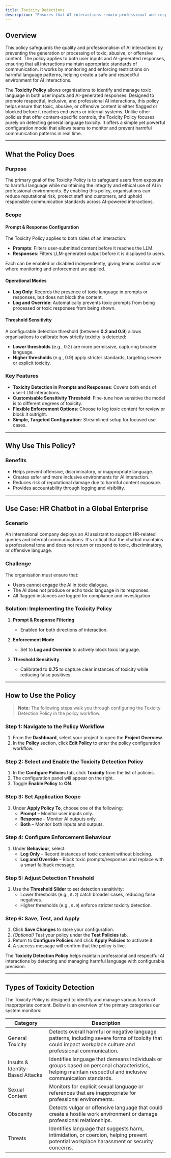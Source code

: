 ```yaml
---
title: Toxicity Detections
description: "Ensures that AI interactions remain professional and respectful, preventing the spread of harmful or inappropriate content."
---
```


## Overview

This policy safeguards the quality and professionalism of AI interactions by preventing the generation or processing of toxic, abusive, or offensive content. The policy applies to both user inputs and AI-generated responses, ensuring that all interactions maintain appropriate standards of communication. It works by monitoring and enforcing restrictions on harmful language patterns, helping create a safe and respectful environment for AI interactions.

The **Toxicity Policy** allows organisations to identify and manage toxic language in both user inputs and AI-generated responses. Designed to promote respectful, inclusive, and professional AI interactions, this policy helps ensure that toxic, abusive, or offensive content is either flagged or blocked before it reaches end users or internal systems.
Unlike other policies that offer content-specific controls, the Toxicity Policy focuses purely on detecting general language toxicity. It offers a simple yet powerful configuration model that allows teams to monitor and prevent harmful communication patterns in real time.

---

## What the Policy Does

### Purpose

The primary goal of the Toxicity Policy is to safeguard users from exposure to harmful language while maintaining the integrity and ethical use of AI in professional environments. By enabling this policy, organisations can reduce reputational risk, protect staff and customers, and uphold responsible communication standards across AI-powered interactions.

### Scope

#### Prompt & Response Configuration

The Toxicity Policy applies to both sides of an interaction:

- **Prompts**: Filters user-submitted content before it reaches the LLM.
- **Responses**: Filters LLM-generated output before it is displayed to users.

Each can be enabled or disabled independently, giving teams control over where monitoring and enforcement are applied.

#### Operational Modes

- **Log Only**: Records the presence of toxic language in prompts or responses, but does not block the content.
- **Log and Override**: Automatically prevents toxic prompts from being processed or toxic responses from being shown.

#### Threshold Sensitivity

A configurable detection threshold (between **0.2 and 0.9**) allows organisations to calibrate how strictly toxicity is detected:

- **Lower thresholds** (e.g., 0.2) are more permissive, capturing broader language.
- **Higher thresholds** (e.g., 0.9) apply stricter standards, targeting severe or explicit toxicity.

### Key Features

- **Toxicity Detection in Prompts and Responses**: Covers both ends of user-LLM interactions.
- **Customisable Sensitivity Threshold**: Fine-tune how sensitive the model is to different degrees of toxicity.
- **Flexible Enforcement Options**: Choose to log toxic content for review or block it outright.
- **Simple, Targeted Configuration**: Streamlined setup for focused use cases.

---

## Why Use This Policy?

### Benefits

- Helps prevent offensive, discriminatory, or inappropriate language.
- Creates safer and more inclusive environments for AI interaction.
- Reduces risk of reputational damage due to harmful content exposure.
- Provides accountability through logging and visibility.

---

## Use Case: HR Chatbot in a Global Enterprise

### Scenario

An international company deploys an AI assistant to support HR-related queries and internal communications. It's critical that the chatbot maintains a professional tone and does not return or respond to toxic, discriminatory, or offensive language.

### Challenge

The organisation must ensure that:

- Users cannot engage the AI in toxic dialogue.
- The AI does not produce or echo toxic language in its responses.
- All flagged instances are logged for compliance and investigation.

### Solution: Implementing the Toxicity Policy

1. **Prompt & Response Filtering**  
   - Enabled for both directions of interaction.

2. **Enforcement Mode**  
   - Set to **Log and Override** to actively block toxic language.

3. **Threshold Sensitivity**  
   - Calibrated to **0.75** to capture clear instances of toxicity while reducing false positives.

---

## How to Use the Policy

> **Note:** The following steps walk you through configuring the Toxicity Detection Policy in the policy workflow.

### Step 1: Navigate to the Policy Workflow

1. From the **Dashboard**, select your project to open the **Project Overview**.
2. In the **Policy** section, click **Edit Policy** to enter the policy configuration workflow.

### Step 2: Select and Enable the Toxicity Detection Policy

1. In the **Configure Policies** tab, click **Toxicity** from the list of policies.
2. The configuration panel will appear on the right.
3. Toggle **Enable Policy** to **ON**.

### Step 3: Set Application Scope

1. Under **Apply Policy To**, choose one of the following:
   - **Prompt** – Monitor user inputs only.
   - **Response** – Monitor AI outputs only.
   - **Both** – Monitor both inputs and outputs.

### Step 4: Configure Enforcement Behaviour

1. Under **Behaviour**, select:
   - **Log Only** – Record instances of toxic content without blocking.
   - **Log and Override** – Block toxic prompts/responses and replace with a smart fallback message.

### Step 5: Adjust Detection Threshold

1. Use the **Threshold Slider** to set detection sensitivity:
   - Lower thresholds (e.g., `0.2`) catch broader cases, reducing false negatives.
   - Higher thresholds (e.g., `0.9`) enforce stricter toxicity detection.

### Step 6: Save, Test, and Apply

1. Click **Save Changes** to store your configuration.
2. *(Optional)* Test your policy under the **Test Policies** tab.
3. Return to **Configure Policies** and click **Apply Policies** to activate it.
4. A success message will confirm that the policy is live.

The **Toxicity Detection Policy** helps maintain professional and respectful AI interactions by detecting and managing harmful language with configurable precision.

---

## Types of Toxicity Detection

The Toxicity Policy is designed to identify and manage various forms of inappropriate content. Below is an overview of the primary categories our system monitors:

| Category | Description |
|----------|-------------|
| General Toxicity | Detects overall harmful or negative language patterns, including severe forms of toxicity that could impact workplace culture and professional communication. |
| Insults & Identity-Based Attacks | Identifies language that demeans individuals or groups based on personal characteristics, helping maintain respectful and inclusive communication standards. |
| Sexual Content | Monitors for explicit sexual language or references that are inappropriate for professional environments. |
| Obscenity | Detects vulgar or offensive language that could create a hostile work environment or damage professional relationships. |
| Threats | Identifies language that suggests harm, intimidation, or coercion, helping prevent potential workplace harassment or security concerns. |
